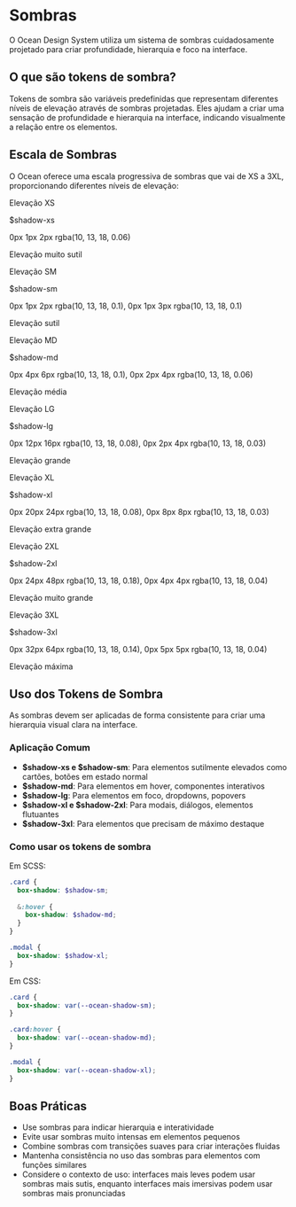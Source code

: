 
<Meta title="Foundations/Shadow" />

# Sombras

O Ocean Design System utiliza um sistema de sombras cuidadosamente projetado para criar profundidade, hierarquia e foco na interface.

## O que são tokens de sombra?

Tokens de sombra são variáveis predefinidas que representam diferentes níveis de elevação através de sombras projetadas. Eles ajudam a criar uma sensação de profundidade e hierarquia na interface, indicando visualmente a relação entre os elementos.

## Escala de Sombras

O Ocean oferece uma escala progressiva de sombras que vai de XS a 3XL, proporcionando diferentes níveis de elevação:

<div style={{ display: 'flex', flexWrap: 'wrap', gap: '2rem', marginBottom: '2rem' }}>
  <div style={{ width: '200px', marginBottom: '2rem' }}>
    <div style={{ 
      height: '100px', 
      backgroundColor: '#ffffff', 
      borderRadius: '8px',
      boxShadow: '0px 1px 2px rgba(10, 13, 18, 0.06)',
      display: 'flex',
      alignItems: 'center',
      justifyContent: 'center',
      color: '#666'
    }}>
      Elevação XS
    </div>
    <p style={{ margin: '0.5rem 0 0 0', fontWeight: 'bold' }}>$shadow-xs</p>
    <p style={{ margin: '0', color: '#666', fontSize: '0.8rem' }}>0px 1px 2px rgba(10, 13, 18, 0.06)</p>
    <p style={{ margin: '0', fontSize: '0.8rem' }}>Elevação muito sutil</p>
  </div>
  
  <div style={{ width: '200px', marginBottom: '2rem' }}>
    <div style={{ 
      height: '100px', 
      backgroundColor: '#ffffff', 
      borderRadius: '8px',
      boxShadow: '0px 1px 2px rgba(10, 13, 18, 0.1), 0px 1px 3px rgba(10, 13, 18, 0.1)',
      display: 'flex',
      alignItems: 'center',
      justifyContent: 'center',
      color: '#666'
    }}>
      Elevação SM
    </div>
    <p style={{ margin: '0.5rem 0 0 0', fontWeight: 'bold' }}>$shadow-sm</p>
    <p style={{ margin: '0', color: '#666', fontSize: '0.8rem' }}>0px 1px 2px rgba(10, 13, 18, 0.1), 0px 1px 3px rgba(10, 13, 18, 0.1)</p>
    <p style={{ margin: '0', fontSize: '0.8rem' }}>Elevação sutil</p>
  </div>
  
  <div style={{ width: '200px', marginBottom: '2rem' }}>
    <div style={{ 
      height: '100px', 
      backgroundColor: '#ffffff', 
      borderRadius: '8px',
      boxShadow: '0px 4px 6px rgba(10, 13, 18, 0.1), 0px 2px 4px rgba(10, 13, 18, 0.06)',
      display: 'flex',
      alignItems: 'center',
      justifyContent: 'center',
      color: '#666'
    }}>
      Elevação MD
    </div>
    <p style={{ margin: '0.5rem 0 0 0', fontWeight: 'bold' }}>$shadow-md</p>
    <p style={{ margin: '0', color: '#666', fontSize: '0.8rem' }}>0px 4px 6px rgba(10, 13, 18, 0.1), 0px 2px 4px rgba(10, 13, 18, 0.06)</p>
    <p style={{ margin: '0', fontSize: '0.8rem' }}>Elevação média</p>
  </div>
  
  <div style={{ width: '200px', marginBottom: '2rem' }}>
    <div style={{ 
      height: '100px', 
      backgroundColor: '#ffffff', 
      borderRadius: '8px',
      boxShadow: '0px 12px 16px rgba(10, 13, 18, 0.08), 0px 2px 4px rgba(10, 13, 18, 0.03)',
      display: 'flex',
      alignItems: 'center',
      justifyContent: 'center',
      color: '#666'
    }}>
      Elevação LG
    </div>
    <p style={{ margin: '0.5rem 0 0 0', fontWeight: 'bold' }}>$shadow-lg</p>
    <p style={{ margin: '0', color: '#666', fontSize: '0.8rem' }}>0px 12px 16px rgba(10, 13, 18, 0.08), 0px 2px 4px rgba(10, 13, 18, 0.03)</p>
    <p style={{ margin: '0', fontSize: '0.8rem' }}>Elevação grande</p>
  </div>
  
  <div style={{ width: '200px', marginBottom: '2rem' }}>
    <div style={{ 
      height: '100px', 
      backgroundColor: '#ffffff', 
      borderRadius: '8px',
      boxShadow: '0px 20px 24px rgba(10, 13, 18, 0.08), 0px 8px 8px rgba(10, 13, 18, 0.03)',
      display: 'flex',
      alignItems: 'center',
      justifyContent: 'center',
      color: '#666'
    }}>
      Elevação XL
    </div>
    <p style={{ margin: '0.5rem 0 0 0', fontWeight: 'bold' }}>$shadow-xl</p>
    <p style={{ margin: '0', color: '#666', fontSize: '0.8rem' }}>0px 20px 24px rgba(10, 13, 18, 0.08), 0px 8px 8px rgba(10, 13, 18, 0.03)</p>
    <p style={{ margin: '0', fontSize: '0.8rem' }}>Elevação extra grande</p>
  </div>
  
  <div style={{ width: '200px', marginBottom: '2rem' }}>
    <div style={{ 
      height: '100px', 
      backgroundColor: '#ffffff', 
      borderRadius: '8px',
      boxShadow: '0px 24px 48px rgba(10, 13, 18, 0.18), 0px 4px 4px rgba(10, 13, 18, 0.04)',
      display: 'flex',
      alignItems: 'center',
      justifyContent: 'center',
      color: '#666'
    }}>
      Elevação 2XL
    </div>
    <p style={{ margin: '0.5rem 0 0 0', fontWeight: 'bold' }}>$shadow-2xl</p>
    <p style={{ margin: '0', color: '#666', fontSize: '0.8rem' }}>0px 24px 48px rgba(10, 13, 18, 0.18), 0px 4px 4px rgba(10, 13, 18, 0.04)</p>
    <p style={{ margin: '0', fontSize: '0.8rem' }}>Elevação muito grande</p>
  </div>
  
  <div style={{ width: '200px', marginBottom: '2rem' }}>
    <div style={{ 
      height: '100px', 
      backgroundColor: '#ffffff', 
      borderRadius: '8px',
      boxShadow: '0px 32px 64px rgba(10, 13, 18, 0.14), 0px 5px 5px rgba(10, 13, 18, 0.04)',
      display: 'flex',
      alignItems: 'center',
      justifyContent: 'center',
      color: '#666'
    }}>
      Elevação 3XL
    </div>
    <p style={{ margin: '0.5rem 0 0 0', fontWeight: 'bold' }}>$shadow-3xl</p>
    <p style={{ margin: '0', color: '#666', fontSize: '0.8rem' }}>0px 32px 64px rgba(10, 13, 18, 0.14), 0px 5px 5px rgba(10, 13, 18, 0.04)</p>
    <p style={{ margin: '0', fontSize: '0.8rem' }}>Elevação máxima</p>
  </div>
</div>

## Uso dos Tokens de Sombra

As sombras devem ser aplicadas de forma consistente para criar uma hierarquia visual clara na interface.

### Aplicação Comum

- **$shadow-xs e $shadow-sm**: Para elementos sutilmente elevados como cartões, botões em estado normal
- **$shadow-md**: Para elementos em hover, componentes interativos
- **$shadow-lg**: Para elementos em foco, dropdowns, popovers
- **$shadow-xl e $shadow-2xl**: Para modais, diálogos, elementos flutuantes
- **$shadow-3xl**: Para elementos que precisam de máximo destaque

### Como usar os tokens de sombra

Em SCSS:
```scss
.card {
  box-shadow: $shadow-sm;
  
  &:hover {
    box-shadow: $shadow-md;
  }
}

.modal {
  box-shadow: $shadow-xl;
}
```

Em CSS:
```css
.card {
  box-shadow: var(--ocean-shadow-sm);
}

.card:hover {
  box-shadow: var(--ocean-shadow-md);
}

.modal {
  box-shadow: var(--ocean-shadow-xl);
}
```

## Boas Práticas

- Use sombras para indicar hierarquia e interatividade
- Evite usar sombras muito intensas em elementos pequenos
- Combine sombras com transições suaves para criar interações fluidas
- Mantenha consistência no uso das sombras para elementos com funções similares
- Considere o contexto de uso: interfaces mais leves podem usar sombras mais sutis, enquanto interfaces mais imersivas podem usar sombras mais pronunciadas
